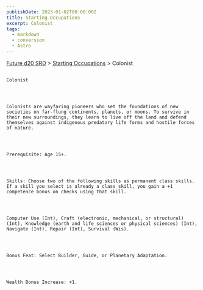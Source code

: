```yaml
---
publishDate: 2023-01-02T00:00:00Z
title: Starting Occupations
excerpt: Colonist
tags:
  - markdown
  - conversion
  - Astro
---
```







[Future d20 SRD](/#futureD20)
     > [Starting Occupations](future-d20-srd-starting-occupations-index)
     > Colonist
    




## 
    Colonist
   



    Colonists are wayfaring pioneers who set the foundations of new societies on far-flung continents, planets, or moons. To survive in their new surroundings, they learn to live off the land and defend themselves against indigenous predatory life forms and hostile forces of nature.
   



    Prerequisite: Age 15+.
   



    Skills: Choose two of the following skills as permanent class skills. If a skill you select is already a class skill, you gain a +1 competence bonus on checks using that skill.
   



    Computer Use (Int), Craft (electronic, mechanical, or structural) (Int), Knowledge (earth and life sciences or physical sciences) (Int), Navigate (Int), Repair (Int), Survival (Wis).
   



    Bonus Feat: Select Builder, Guide, or Planetary Adaptation.
   



    Wealth Bonus Increase: +1.
   





